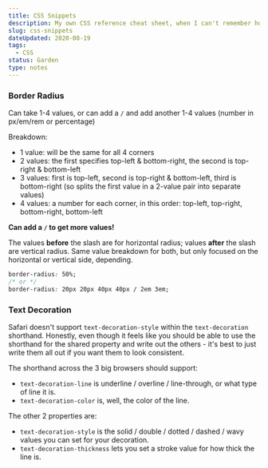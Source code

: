 ---
title: CSS Snippets
description: My own CSS reference cheat sheet, when I can't remember how to do things
slug: css-snippets
dateUpdated: 2020-08-19
tags:
  - CSS
status: Garden
type: notes
---

### Border Radius

Can take 1-4 values, or can add a `/` and add another 1-4 values (number in px/em/rem or percentage)

Breakdown:

- 1 value: will be the same for all 4 corners
- 2 values: the first specifies top-left & bottom-right, the second is top-right & bottom-left
- 3 values: first is top-left, second is top-right & bottom-left, third is bottom-right (so splits the first value in a 2-value pair into separate values)
- 4 values: a number for each corner, in this order: top-left, top-right, bottom-right, bottom-left

**Can add a `/` to get more values!**

The values **before** the slash are for horizontal radius; values **after** the slash are vertical radius. Same value breakdown for both, but only focused on the horizontal or vertical side, depending.

```css
border-radius: 50%;
/* or */
border-radius: 20px 20px 40px 40px / 2em 3em;
```

### Text Decoration

Safari doesn't support `text-decoration-style` within the `text-decoration` shorthand. Honestly, even though it feels like you should be able to use the shorthand for the shared property and write out the others - it's best to just write them all out if you want them to look consistent. 

The shorthand across the 3 big browsers should support:

- `text-decoration-line` is underline / overline / line-through, or what type of line it is.
- `text-decoration-color` is, well, the color of the line.

The other 2 properties are:

- `text-decoration-style` is the solid / double / dotted / dashed / wavy values you can set for your decoration.
- `text-decoration-thickness` lets you set a stroke value for how thick the line is.
